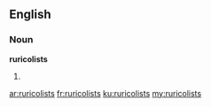 ==English==

===Noun===
'''ruricolists'''

# {{context|obsolete}} {{plural of|ruricolist}}

[[ar:ruricolists]]
[[fr:ruricolists]]
[[ku:ruricolists]]
[[my:ruricolists]]